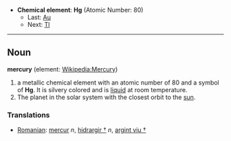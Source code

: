 *'''Chemical element''': '''Hg''' (Atomic Number: 80)
**Last: [[Gold|Au]]
**Next: [[Thallium|Tl]]
----
== Noun ==
'''mercury''' (element: [[en:Mercury (element)|Wikipedia:Mercury]])

#a metallic chemical element with an atomic number of 80 and a symbol of '''Hg'''.  It is silvery colored and is [[liquid]] at room temperature.
#The planet in the solar system with the closest orbit to the [[sun]].

===Translations===
*[[Romanian]]: [[mercur]] ''n'', [[hidrargir †]] ''n'', [[argint viu †]]